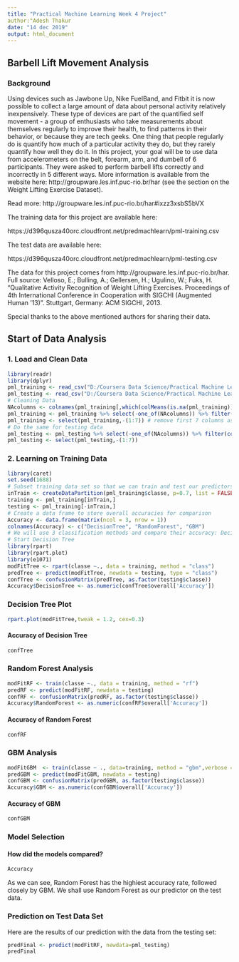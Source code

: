```yaml
---
title: "Practical Machine Learning Week 4 Project"
author:"Adesh Thakur
date: "14 dec 2019"
output: html_document
---
```


## Barbell Lift Movement Analysis

### Background
Using devices such as Jawbone Up, Nike FuelBand, and Fitbit it is now possible to collect a large amount of data about personal activity relatively inexpensively. These type of devices are part of the quantified self movement - a group of enthusiasts who take measurements about themselves regularly to improve their health, to find patterns in their behavior, or because they are tech geeks. One thing that people regularly do is quantify how much of a particular activity they do, but they rarely quantify how well they do it. In this project, your goal will be to use data from accelerometers on the belt, forearm, arm, and dumbell of 6 participants. They were asked to perform barbell lifts correctly and incorrectly in 5 different ways. More information is available from the website here: http://groupware.les.inf.puc-rio.br/har (see the section on the Weight Lifting Exercise Dataset).

Read more: http://groupware.les.inf.puc-rio.br/har#ixzz3xsbS5bVX

The training data for this project are available here:

https://d396qusza40orc.cloudfront.net/predmachlearn/pml-training.csv

The test data are available here:

https://d396qusza40orc.cloudfront.net/predmachlearn/pml-testing.csv

The data for this project comes from http://groupware.les.inf.puc-rio.br/har. Full source: Velloso, E.; Bulling, A.; Gellersen, H.; Ugulino, W.; Fuks, H. "Qualitative Activity Recognition of Weight Lifting Exercises. Proceedings of 4th International Conference in Cooperation with SIGCHI (Augmented Human '13)". Stuttgart, Germany: ACM SIGCHI, 2013.

Special thanks to the above mentioned authors for sharing their data.

## Start of Data Analysis
### 1. Load and Clean Data

```r
library(readr)
library(dplyr)
pml_training <- read_csv("D:/Coursera Data Science/Practical Machine Learning/week 4 project/pml-training.csv")
pml_testing <- read_csv("D:/Coursera Data Science/Practical Machine Learning/week 4 project/pml-testing.csv")
# Cleaning Data
NAcolumns <- colnames(pml_training[,which(colMeans(is.na(pml_training)) > 0.5)]) # Find columns with more than 50% NAs in them.
pml_training <- pml_training %>% select(-one_of(NAcolumns)) %>% filter(complete.cases(.)) # remove columns and rows with NA
pml_training <- select(pml_training,-(1:7)) # remove first 7 columns as they do not contain information needed for our analysis
# Do the same for testing data
pml_testing <- pml_testing %>% select(-one_of(NAcolumns)) %>% filter(complete.cases(.))
pml_testing <- select(pml_testing,-(1:7))
```
### 2. Learning on Training Data
```r
library(caret)
set.seed(1688)
# Subset training data set so that we can train and test our predictors
inTrain <- createDataPartition(pml_training$classe, p=0.7, list = FALSE)
training <- pml_training[inTrain,]
testing <- pml_training[-inTrain,]
# Create a data frame to store overall accuracies for comparison
Accuracy <- data.frame(matrix(ncol = 3, nrow = 1))
colnames(Accuracy) <- c("DecisionTree", "RandomForest", "GBM")
# We will use 3 classification methods and compare their accuracy: Decision Tree, Random Forest and Generalized Boosted Regression Model (GBM)
# Start Decision Tree
library(rpart)
library(rpart.plot)
library(e1071)
modFitTree <- rpart(classe ~., data = training, method = "class")
predTree <- predict(modFitTree, newdata = testing, type = "class")
confTree <- confusionMatrix(predTree, as.factor(testing$classe))
Accuracy$DecisionTree <- as.numeric(confTree$overall['Accuracy'])
```
### Decision Tree Plot
```r
rpart.plot(modFitTree,tweak = 1.2, cex=0.3)
```
  
#### Accuracy of Decision Tree
```r
confTree
```
  
### Random Forest Analysis
```r
modFitRF <- train(classe ~., data = training, method = "rf")
predRF <- predict(modFitRF, newdata = testing)
confRF <- confusionMatrix(predRF, as.factor(testing$classe))
Accuracy$RandomForest <- as.numeric(confRF$overall['Accuracy'])
```
#### Accuracy of Random Forest
```r
confRF
```
  
### GBM Analysis
```r
modFitGBM  <- train(classe ~ ., data=training, method = "gbm",verbose = FALSE)
predGBM <- predict(modFitGBM, newdata = testing)
confGBM <- confusionMatrix(predGBM, as.factor(testing$classe))
Accuracy$GBM <- as.numeric(confGBM$overall['Accuracy'])
```
  
#### Accuracy of GBM
```r
confGBM
```

### Model Selection
#### How did the models compared?
```r
Accuracy
```
As we can see, Random Forest has the highiest accuracy rate, followed closely by GBM. We shall use Random Forest as our predictor on the test data.

### Prediction on Test Data Set
Here are the results of our prediction with the data from the testing set:
```r
predFinal <- predict(modFitRF, newdata=pml_testing)
predFinal
```
 
